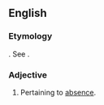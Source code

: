 ==English==

===Etymology===
{{etyl|LL.|en}} {{m|la|absentaneus}}. See {{m|en|absent}}.

===Adjective===
{{en-adj}}

# {{lb|en|obsolete}} Pertaining to [[absence]].